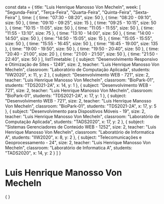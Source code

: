 const data = {
  title: "Luis Henrique Manosso Von Mecheln",
  week: [
    "Segunda-Feira",
    "Terça-Feira",
    "Quarta-Feira",
    "Quinta-Feira",
    "Sexta-Feira"
  ],
  time: [
    {
      time: "07:30 - 08:20",
      size: 50
    },
    {
      time: "08:20 - 09:10",
      size: 50
    },
    {
      time: "09:10 - 09:25",
      size: 15
    },
    {
      time: "09:25 - 10:15",
      size: 50
    },
    {
      time: "10:15 - 11:05",
      size: 50
    },
    {
      time: "11:05 - 11:55",
      size: 50
    },
    {
      time: "11:55 - 13:10",
      size: 75
    },
    {
      time: "13:10 - 14:00",
      size: 50
    },
    {
      time: "14:00 - 14:50",
      size: 50
    },
    {
      time: "14:50 - 15:05",
      size: 15
    },
    {
      time: "15:05 - 15:55",
      size: 50
    },
    {
      time: "15:55 - 16:45",
      size: 50
    },
    {
      time: "16:45 - 19:00",
      size: 135
    },
    {
      time: "19:00 - 19:50",
      size: 50
    },
    {
      time: "19:50 - 20:40",
      size: 50
    },
    {
      time: "20:40 - 21:00",
      size: 20
    },
    {
      time: "21:00 - 21:50",
      size: 50
    },
    {
      time: "21:50 - 22:40",
      size: 50
    }
  ],
  listTimetable: [
    {
      subject: "Desenvolvimento Responsivo e Otimização de Sites - 1249",
      size: 2,
      teacher: "Luis Henrique Manosso Von Mecheln",
      classroom: "Laboratório de Computação Aplicada",
      students: "IIW2020",
      x: 11,
      y: 2
    },
    {
      subject: "Desenvolvimento WEB - 721",
      size: 2,
      teacher: "Luis Henrique Manosso Von Mecheln",
      classroom: "BioPark-01",
      students: "TDS2021-2A",
      x: 14,
      y: 1
    },
    {
      subject: "Desenvolvimento WEB - 721",
      size: 2,
      teacher: "Luis Henrique Manosso Von Mecheln",
      classroom: "BioPark-01",
      students: "TDS2021-2A",
      x: 17,
      y: 1
    },
    {
      subject: "Desenvolvimento WEB - 721",
      size: 2,
      teacher: "Luis Henrique Manosso Von Mecheln",
      classroom: "BioPark-01",
      students: "TDS2021-2A",
      x: 17,
      y: 5
    },
    {
      subject: "Desenvolvimento para Dispositivos Móveis - 19",
      size: 2,
      teacher: "Luis Henrique Manosso Von Mecheln",
      classroom: "Laboratório de Computação Aplicada",
      students: "TADS2020",
      x: 17,
      y: 2
    },
    {
      subject: "Sistemas Gerenciadores de Conteúdo WEB - 1252",
      size: 2,
      teacher: "Luis Henrique Manosso Von Mecheln",
      classroom: "Laboratório de Informatica A",
      students: "IIW2020",
      x: 8,
      y: 2
    },
    {
      subject: "Telecomunicações e Geoprocessamento - 24",
      size: 2,
      teacher: "Luis Henrique Manosso Von Mecheln",
      classroom: "Laboratório de Informatica A",
      students: "TADS2020",
      x: 14,
      y: 2
    }
  ]
}

# Luis Henrique Manosso Von Mecheln

<div>
    {
        <Grid
            title={data.title}
            weekDays={data.week}
            time={data.time}
            listClasses={data.listTimetable}
        />
    }
</div>